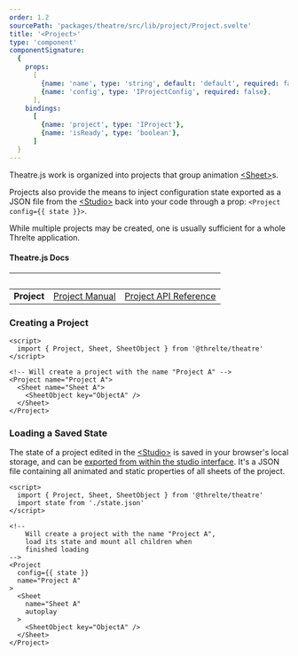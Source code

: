 ```yaml
---
order: 1.2
sourcePath: 'packages/theatre/src/lib/project/Project.svelte'
title: '<Project>'
type: 'component'
componentSignature:
  {
    props:
      [
        {name: 'name', type: 'string', default: 'default', required: false},
        {name: 'config', type: 'IProjectConfig', required: false},
      ],
	bindings:
	  [
	    {name: 'project', type: 'IProject'},
		{name: 'isReady', type: 'boolean'},
	  ]
  }
---
```


Theatre.js work is organized into projects that group animation [\<Sheet\>](/reference/theatre/components/sheet)s.

Projects also provide the means to inject configuration state exported as a JSON file from the [\<Studio\>](/reference/theatre/components/studio) back into your code through a prop: `<Project config={{ state }}>`.

While multiple projects may be created, one is usually sufficient for a whole Threlte application.

#### Theatre.js Docs

| &nbsp;      | &nbsp;                                                                  | &nbsp;                                                                          |
| ----------- | ----------------------------------------------------------------------- | ------------------------------------------------------------------------------- |
| **Project** | [Project Manual](https://www.theatrejs.com/docs/latest/manual/projects) | [Project API Reference](https://www.theatrejs.com/docs/latest/api/core#project) |

### Creating a Project

```svelte
<script>
  import { Project, Sheet, SheetObject } from '@threlte/theatre'
</script>

<!-- Will create a project with the name "Project A" -->
<Project name="Project A">
  <Sheet name="Sheet A">
    <SheetObject key="ObjectA" />
  </Sheet>
</Project>
```

### Loading a Saved State

The state of a project edited in the [\<Studio\>](/reference/theatre/components/studio) is saved in your browser's local storage, and can be [exported from within the studio interface](https://www.theatrejs.com/docs/latest/manual/projects#state). It's a JSON file containing all animated and static properties of all sheets of the project.

```svelte
<script>
  import { Project, Sheet, SheetObject } from '@threlte/theatre'
  import state from './state.json'
</script>

<!--
	Will create a project with the name "Project A",
	load its state and mount all children when
	finished loading
-->
<Project
  config={{ state }}
  name="Project A"
>
  <Sheet
    name="Sheet A"
    autoplay
  >
    <SheetObject key="ObjectA" />
  </Sheet>
</Project>
```
